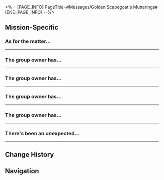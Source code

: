 <%-- [PAGE_INFO]
PageTitle=#Messages/Golden Scapegoat's Mutterings#
[END_PAGE_INFO] --%>
{{Messages Infobox
|id           = 180
|image        = NPC Golden Scapegoat's Mutterings Icon.png
|type         = Group
|participants = [[Evoccultic Disciple]]; [[Light-Hunter]]
|faction      = Others
}}

==Mission-Specific==
===As for the matter...===
{{Messages
|start_condition = 
|text =
:'''Evoccultic Disciple:''' As for the matter of the Golden Scapegoat, let's discuss it here!
:'''Evoccultic Disciple:''' The group owner is the scholar senior I have great respect for, she
:{{DIcon|Warning}} The group owner has muted all members
:'''Light-Hunter:''' Enough with the flattery
:'''Light-Hunter:''' Let's wait until we've accumulated some new discoveries before discussing further. Based on the pace before, it'll probably be promising once you've collected 4 more goat heads
:'''Light-Hunter:''' Oh, right
:'''Light-Hunter:''' Posting here some headcanons Avilius came up with. It's actually quite entertaining
:'''Light-Hunter:''' "In the distant Era Creatura, at the dawn of creation, the world was brand-new. Back then, many things had no names, and people relied solely on pointing: Sheep were not necessarily sheep, and humans were not necessarily human. At that time, there may not have even been fire &mdash; people ate raw flesh, and in their brutality, might even have resorted to cannibalism. Later, a hero or a heroine stole the Coreflame from the Titans, who had no such intention to give fire &mdash; thus, those who feared fire became sheep, and those who did not become human. But this hero remembered that, in the past, there was no difference between humans and sheep. So they wore a sheep mask ever after, as a punishment for creating a divide between shepherd and sheep, even though they brought civilization to humanity. In nightmares deep in the night, he or she has become darkness itself, endlessly pursuing and hunting themselves."
:'''Light-Hunter:''' Surprisingly profound, don't you think?
}}
----

===The group owner has...===
{{Messages
|start_condition = 
|text =
:{{DIcon|Warning}} The group owner has muted all members
:'''Light-Hunter:''' You should have 8 goat heads by now. I've just completed 3 new sections of analyses on my end, so I'm slower than you, but I'll catch up soon (actually, the recent goat heads contain more than 1 segment that can be deciphered)
:'''Light-Hunter:''' Anyway, here you go
:{{DIcon|Warning}} Attachment ''Golden Scapegoat's Mutterings 2'' has been received
:'''Light-Hunter:''' Here's another of Avilius' headcanons. I think he should give literature serious thought instead of mysticism
:'''Light-Hunter:''' "When the black tide first appeared in the world, people were deeply terrified. They had been shepherds for so long that they had forgotten they, too, could be hunted and slaughtered like sheep. At the end of the Era Chrysea, humanity faced an unprecedented, all-encompassing defeat. The old heroes had died, while new heroes had yet to be born. Everything was in disarray, and all hope seemed lost. The once-thriving civilization now cast a vast shadow, and those with ambition could only chew on an ashen, bitter fate with decaying, cavity-ridden teeth."
}}
----

===The group owner has...===
{{Messages
|start_condition = 
|text =
:{{DIcon|Warning}} The group owner has muted all members
:'''Light-Hunter:''' Did you get 12 goat heads already? My output is still 3 sections. And as you can see, it's from an even earlier batch
:'''Light-Hunter:''' But no matter, I will make up for it. I'll try to surpass you in total count
:{{DIcon|Warning}} Attachment ''Golden Scapegoat's Mutterings 3'' has been received
:'''Light-Hunter:''' As usual, the following is Avilius' free-association
:'''Light-Hunter:''' "Neither humans nor Titans can exist independently of the world itself. The past imprints itself upon the future, acting as both the foundation and the constraint of all things. As these constraints multiply, humans grow further and further from the Titans they were once close to... eventually forgetting the past, unaware that both sides could be subject to a higher destiny. If we interpret it this way, then the roles of shepherd and sheep could apply to any of us &mdash; they could even be one and the same (just as hinted in the opening passage!)"
}}
----

===The group owner has...===
{{Messages
|start_condition = 
|text =
:{{DIcon|Warning}} The group owner has muted all members
:'''Light-Hunter:''' Like I said before, this is to make up for the missed progress
:'''Light-Hunter:''' I feel like the more we discover, the less we know
:'''Light-Hunter:''' There are 8 sections this time. I'll send you in 2 documents
:{{DIcon|Warning}} Attachment ''Golden Scapegoat's Mutterings 4'' has been received
:{{DIcon|Warning}} Attachment ''Golden Scapegoat's Mutterings 5'' has been received
:'''Light-Hunter:''' Also, what you just completed should be the final challenge that we know of
:'''Light-Hunter:''' Avilius will pass you the information extracted from it later (oh right, he's been learning how to assist me lately)
:'''Light-Hunter:''' Ah
:'''Light-Hunter:''' If I unmute him, he'll spam this chat up again
:'''Light-Hunter:''' You know what? Since it's the last one, it should be fine if you look for Avilius yourself. He's much quieter in person
:'''Light-Hunter:''' But personally, after we're done, it's best not to engage him in playing conspiracy games even if this research is valuable
:'''Light-Hunter:''' It seems none of us would figure out what exactly happened in history long past
}}
----

===The group owner has...===
{{Messages
|start_condition = 
|text =
:{{DIcon|Warning}} The group owner has disabled mute for all members
:'''Evoccultic Disciple:''' Listen to this, this experiment really worked!
:'''Evoccultic Disciple:''' I dreamed I was trapped in a prison, completely sealed off with no light at all &mdash; I could only feel the rough shape of the cell. I searched everywhere for a source of light and finally struck pieces of metal together to create a spark. But to my surprise, the whole room went up in flames with a loud "whoosh," and it startled me awake!
:'''Light-Hunter:''' ...
:'''Light-Hunter:''' Just drop it
:'''Light-Hunter:''' That which one thinks about during the day is what one dream about at night
:'''Light-Hunter:''' Nothing more
:'''Evoccultic Disciple:''' I respectfully disagree, dear teach
:'''Evoccultic Disciple:''' Who's to say our adventures are not the dreams of a certain Titan?
:'''Evoccultic Disciple:''' However... Out of the two hypotheses "Humans evolved from Titans" and "Humans are dreamed up by Titans..." which is more likely? This calls for a new experiment to be designed!
:{{DIcon|Warning}} The group owner has muted all members
:'''Light-Hunter:''' Quit it with the conspiracy theory
:'''Light-Hunter:''' Like I said, it seems no one could know what exactly happened in history long past
:'''Light-Hunter:''' Dreams are too subjective and are not evidence
:'''Light-Hunter:''' If you want to design a new experiment, then its method of proof needs to be more objective
:'''Light-Hunter:''' However
:'''Light-Hunter:''' Don't get ahead of yourself
:'''Light-Hunter:''' This world might be seeing new changes soon
:'''Light-Hunter:''' When that time comes, the text that we aren't able to decipher might reveal its true meaning
}}
----

===There's been an unexpected...===
{{Messages
|start_condition = 
|text =
:'''Light-Hunter:''' There's been an unexpected turn of events
:'''Light-Hunter:''' A trustworthy elder from the Council of Elders (and there aren't many) asked me to forward you an invitation
:'''Light-Hunter:''' "As it's a personal interest, I've developed a theoretical understanding of the Golden Scapegoat, nothing practical"
:'''Light-Hunter:''' "I've heard of your expertise in this matter. Would it be possible for you to find a moment to discuss it with me?"
:'''Light-Hunter:''' "I've prepared a wall to display your trophies. Do drop by whenever it is convenient for you"
:'''Light-Hunter:''' "An Antikytheran stands ready to help"
:'''Light-Hunter:''' That's about it. Just pick a time that works and we'll meet at Dawncloud
:'''Light-Hunter:''' Avilius is raring to come, so we'll let him tag along
;{Accepted Mission: Gold Specimen Goat}
}}
----

==Change History==
{{Change History|3.0}}

==Navigation==
{{Messages Navbox}}